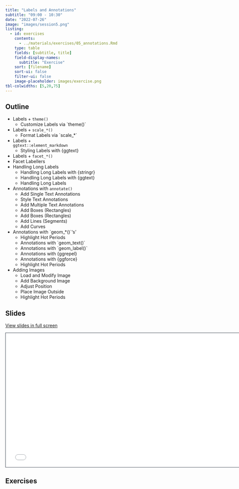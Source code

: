 ```yaml
---
title: "Labels and Annotations"
subtitle: "09:00 - 10:30"
date: "2022-07-26"
image: "images/session5.png"
listing:
  - id: exercises
    contents:
      - ../materials/exercises/05_annotations.Rmd
    type: table
    fields: [subtitle, title]
    field-display-names:
      subtitle: "Exercise"
    sort: [filename]
    sort-ui: false
    filter-ui: false
    image-placeholder: images/exercise.png
tbl-colwidths: [5,20,75]
---
```


## Outline

-   Labels + `theme()`
    -   Customize Labels via \`theme()\`
-   Labels + `scale_*()`
    -   Format Labels via \`scale\_\*\`
-   Labels +<br>`ggtext::element_markdown`
    -   Styling Labels with {ggtext}
-   Labels + `facet_*()`
-   Facet Labellers
-   Handling Long Labels
    -   Handling Long Labels with {stringr}
    -   Handling Long Labels with {ggtext}
    -   Handling Long Labels
-   Annotations with `annotate()`
    -   Add Single Text Annotations
    -   Style Text Annotations
    -   Add Multiple Text Annotations
    -   Add Boxes (Rectangles)
    -   Add Boxes (Rectangles)
    -   Add Lines (Segments)
    -   Add Curves
-   Annotations with \`geom\_\*()\`'s'
    -   Highlight Hot Periods
    -   Annotations with \`geom_text()\`
    -   Annotations with \`geom_label()\`
    -   Annotations with {ggrepel}
    -   Annotations with {ggforce}
    -   Highlight Hot Periods
-   Adding Images
    -   Load and Modify Image
    -   Add Background Image
    -   Adjust Position
    -   Place Image Outside
    -   Highlight Hot Periods

## Slides

[View slides in full screen](../materials/01_introduction.html)

```{=html}
<iframe class="slide-deck" src="../materials/05_annotations.html" height="420" width="747" style="border: 1px solid #2e3846;"></iframe>
```
## Exercises

::: {#exercises}
:::
